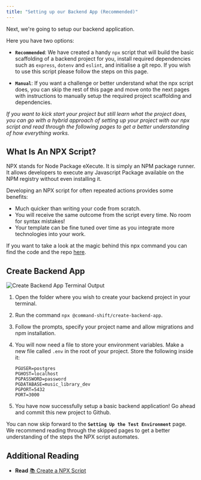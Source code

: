 ```yaml
---
title: "Setting up our Backend App (Recommended)"
---
```


Next, we're going to setup our backend application.

Here you have two options:

- **`Recommended`**: We have created a handy `npx` script that will build the basic scaffolding of a backend project for you, install required dependencies such as `express`, `dotenv` and `eslint`, and initialise a git repo. If you wish to use this script please follow the steps on this page.

- **`Manual`**: If you want a challenge or better understand what the npx script does, you can skip the rest of this page and move onto the next pages with instructions to manually setup the required project scaffolding and dependencies.

*If you want to kick start your project but still learn what the project does, you can go with a hybrid approach of setting up your project with our npx script and read through the following pages to get a better understanding of how everything works.*

## What Is An NPX Script?

NPX stands for Node Package eXecute. It is simply an NPM package runner. It allows developers to execute any Javascript Package available on the NPM registry without even installing it.

Developing an NPX script for often repeated actions provides some benefits:

- Much quicker than writing your code from scratch.
- You will receive the same outcome from the script every time. No room for syntax mistakes!
- Your template can be fine tuned over time as you integrate more technologies into your work.

If you want to take a look at the magic behind this npx command you can find the code and the repo [here](https://github.com/CommandShiftHQ/create-backend-app).

## Create Backend App

![Create Backend App Terminal Output](https://firebasestorage.googleapis.com/v0/b/avocado-on-toast.appspot.com/o/create-backend-app.png?alt=media&token=667c071c-ca6c-4df7-8a39-f2dbe127017b)

1. Open the folder where you wish to create your backend project in your terminal.

2. Run the command `npx @command-shift/create-backend-app`.

3. Follow the prompts, specify your project name and allow migrations and npm installation.

4. You will now need a file to store your environment variables. Make a new file called `.env` in the root of your project. Store the following inside it:

   ```
   PGUSER=postgres
   PGHOST=localhost
   PGPASSWORD=password
   PGDATABASE=music_library_dev
   PGPORT=5432
   PORT=3000
   ```

5. You have now successfully setup a basic backend application! Go ahead and commit this new project to Github.

You can now skip forward to the **`Setting Up the Test Environment`** page. We recommend reading through the skipped pages to get a better understanding of the steps the NPX script automates.

## Additional Reading

- **Read** [:books: Create a NPX Script](https://www.elpuas.com/blog/create-a-npx-script/#:~:text=npx%20is%20a%20tool%20intended,executables%20hosted%20on%20the%20registry.)